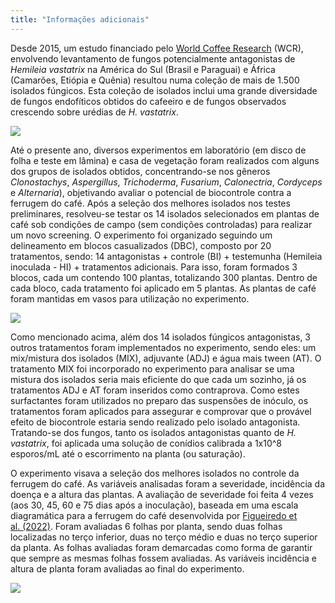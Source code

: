 ```yaml
---
title: "Informações adicionais"
---
```


Desde 2015, um estudo financiado pelo [World Coffee Research](https://worldcoffeeresearch.org/) (WCR), envolvendo levantamento de fungos potencialmente antagonistas de *Hemileia vastatrix* na América do Sul (Brasil e Paraguai) e África (Camarões, Etiópia e Quênia) resultou numa coleção de mais de 1.500 isolados fúngicos. Esta coleção de isolados inclui uma grande diversidade de fungos endofíticos obtidos do cafeeiro e de fungos observados crescendo sobre urédias de *H. vastatrix*.

![](imgs/mapa2.png){fig-align="center"}

Até o presente ano, diversos experimentos em laboratório (em disco de folha e teste em lâmina) e casa de vegetação foram realizados com alguns dos grupos de isolados obtidos, concentrando-se nos gêneros *Clonostachys*, *Aspergillus*, *Trichoderma*, *Fusarium*, *Calonectria*, *Cordyceps* e *Alternaria*), objetivando avaliar o potencial de biocontrole contra a ferrugem do café. Após a seleção dos melhores isolados nos testes preliminares, resolveu-se testar os 14 isolados selecionados em plantas de café sob condições de campo (sem condições controladas) para realizar um novo screening. O experimento foi organizado seguindo um delineamento em blocos casualizados (DBC), composto por 20 tratamentos, sendo: 14 antagonistas + controle (BI) + testemunha (Hemileia inoculada - HI) + tratamentos adicionais. Para isso, foram formados 3 blocos, cada um contendo 100 plantas, totalizando 300 plantas. Dentro de cada bloco, cada tratamento foi aplicado em 5 plantas. As plantas de café foram mantidas em vasos para utilização no experimento.

![](imgs/desenhoexperimental.png){fig-alt="Desenho experimental"}

Como mencionado acima, além dos 14 isolados fúngicos antagonistas, 3 outros tratamentos foram implementados no experimento, sendo eles: um mix/mistura dos isolados (MIX), adjuvante (ADJ) e água mais tween (AT). O tratamento MIX foi incorporado no experimento para analisar se uma mistura dos isolados seria mais eficiente do que cada um sozinho, já os tratamentos ADJ e AT foram inseridos como contraprova. Como estes surfactantes foram utilizados no preparo das suspensões de inóculo, os tratamentos foram aplicados para assegurar e comprovar que o provável efeito de biocontrole estaria sendo realizado pelo isolado antagonista. Tratando-se dos fungos, tanto os isolados antagonistas quanto de *H. vastatrix*, foi aplicada uma solução de conídios calibrada a 1x10\^8 esporos/mL até o escorrimento na planta (ou saturação).

O experimento visava a seleção dos melhores isolados no controle da ferrugem do café. As variáveis analisadas foram a severidade, incidência da doença e a altura das plantas. A avaliação de severidade foi feita 4 vezes (aos 30, 45, 60 e 75 dias após a inoculação), baseada em uma escala diagramática para a ferrugem do café desenvolvida por [Figueiredo et al. (2022)](https://doi.org/10.1007/s10658-022-02570-2). Foram avaliadas 6 folhas por planta, sendo duas folhas localizadas no terço inferior, duas no terço médio e duas no terço superior da planta. As folhas avaliadas foram demarcadas como forma de garantir que sempre as mesmas folhas fossem avaliadas. As variáveis incidência e altura de planta foram avaliadas ao final do experimento.

![](imgs/escalasev.png){fig-alt="Escala diagramática utilizada na avaliação da severidade da ferrugem do café" fig-align="center"}
